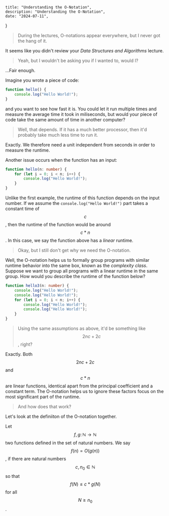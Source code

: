     title: "Understanding the O-Notation",
    description: "Understanding the O-Notation",
    date: "2024-07-11",
}
 
> During the lectures, O-notations appear everywhere, but I never got the hang of it.

It seems like you didn't review your *Data Structures and Algorithms* lecture.

> Yeah, but I wouldn't be asking you if I wanted to, would I?

...Fair enough.

Imagine you wrote a piece of code:

```ts
function hello() {
    console.log("Hello World!");
}
```

 and you want to see how fast it is. You could let it run multiple times and measure the average time it took in miliseconds, but would your piece of code take the same amount of time in another computer?

> Well, that depends. If it has a much better processor, then it'd probably take much less time to run it.

Exactly. We therefore need a unit independent from seconds in order to measure the runtime.

Another issue occurs when the function has an input:

```ts
function hello(n: number) {
    for (let i = 0; i < n; i++) {
        console.log("Hello World!");
    }
}
```

Unlike the first example, the runtime of this function depends on the input number. If we assume the `console.log("Hello World!")` part takes a constant time of $$c$$, then the runtime of the function would be around $$c * n$$. In this case, we say the function above has a *linear* runtime.

> Okay, but I still don't get why we need the O-notation. 

Well, the O-notation helps us to formally group programs with similar runtime behavior into the same box, known as the *complexity class*. Suppose we want to group all programs with a linear runtime in the same group. How would you describe the runtime of the function below?

```ts
function hello3(n: number) {
    console.log("Hello World!");
    console.log("Hello World!");
    for (let i = 0; i < n; i++) {
        console.log("Hello World!");
        console.log("Hello World!");
    }
}
```
> Using the same assumptions as above, it'd be something like $$2nc + 2c$$, right?

Exactly. Both $$2nc + 2c$$ and $$c * n$$ are linear functions, identical apart from the principal coefficient and a constant term. The O-notation helps us to ignore these factors focus on the most significant part of the runtime.

> And how does that work?

Let's look at the definiiton of the O-notation together.

Let $$f, g \colon \mathbb{N} \rightarrow \mathbb{N}$$ two functions defined in the set of natural numbers. We say $$f(n) = O(g(n))$$, if there are natural numbers $$c, n_0 \in \mathbb{N}$$ so that $$f(N) \leq c * g(N)$$ for all $$N \geq n_0$$.










